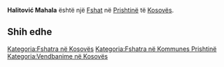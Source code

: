 {{Fshat në Kosovës
 | Emri                = Halitović Mahala
| srp_N_name = Halitović Mahala
| srp_N_FULL_NAME_RO = Halitović Mahala
| srp_N_FULL_NAME_ND_RO = Halitovic Mahala
| srp_N_SORT_NAME_RG = HALITOVICMAHALA
| srp_N_FULL_NAME_RG = Halitović Mahala
| srp_N_FULL_NAME_ND_RG = Halitovic Mahala
| srp_V_name = Halitovic
| srp_V_FULL_NAME_RO = Halitovic
| srp_V_FULL_NAME_ND_RO = Halitovic
| srp_V_SORT_NAME_RG = HALITOVIC
| srp_V_FULL_NAME_RG = Halitovic
| srp_V_FULL_NAME_ND_RG = Halitovic

 | Emri (Rasa dhanore) = 
 | Figura              = 
 | Shteti              = Kosovo
 | Komuna              = Prishtinë
 | Kodi postar         = 
 | Sipërfaqja          = 

 | Popullsia           = 

 | Regj. i popullsisë  = 
 | Dend. e popullsisë  = 
 | Faqja zyrtare       = 
 <!--- Koordinatat ----> 
 | Gjerësia            = 42.671667
 | Gjatësia            = 21.273333
 | Lartësia            = 
}}
'''Halitović Mahala''' është një [[Fshat]] në [[Prishtinë]] të [[Kosovës]].

<!-- == Gjeografia == -->
<!-- == Historia == -->
<!-- == Demografia == -->
== Shih edhe ==
{{Komuna Prishtinë}}
{{Kosovo-Administrata-Cung}}

[[Kategoria:Fshatra në Kosovës]]
[[Kategoria:Fshatra në Kommunes Prishtinë]]
[[Kategoria:Vendbanime në Kosovës]]